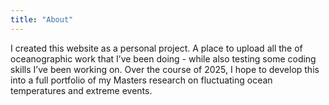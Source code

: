 ```yaml
---
title: "About"
---
```


I created this website as a personal project. A place to upload all the of oceanographic work that I've been doing - while also testing some coding skills I've been working on. Over the course of 2025, I hope to develop this into a full portfolio of my Masters research on fluctuating ocean temperatures and extreme events.

